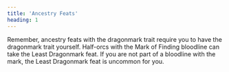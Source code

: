 ```yaml
---
title: 'Ancestry Feats'
heading: 1
---
```


Remember, ancestry feats with the dragonmark trait require you to have the dragonmark trait yourself. Half-orcs with the Mark of Finding bloodline can take the Least Dragonmark feat. If you are not part of a bloodline with the mark, the Least Dragonmark feat is uncommon for you.
